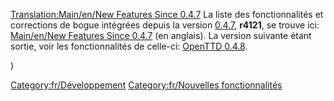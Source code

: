 [[Translation:Main/en/New Features Since 0.4.7]]
{{en/-}}
La liste des fonctionnalités et corrections de bogue intégrées depuis la version [[Main/fr/OpenTTD 0.4.7|0.4.7]], '''r4121''', se trouve ici: [[Main/en/New Features Since 0.4.7]] (en anglais).
La version suivante étant sortie, voir les fonctionnalités de celle-ci: [[Main/fr/OpenTTD 0.4.8|OpenTTD 0.4.8]].

[[Category:fr/Développement]][[Category:fr/Nouvelles fonctionnalités]])
